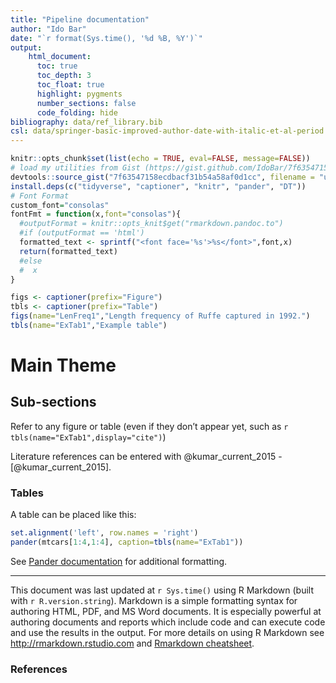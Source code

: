 ```yaml
---
title: "Pipeline documentation"
author: "Ido Bar"
date: "`r format(Sys.time(), '%d %B, %Y')`"
output: 
    html_document:
      toc: true
      toc_depth: 3
      toc_float: true
      highlight: pygments
      number_sections: false
      code_folding: hide
bibliography: data/ref_library.bib
csl: data/springer-basic-improved-author-date-with-italic-et-al-period.csl
---
```


```r
knitr::opts_chunk$set(list(echo = TRUE, eval=FALSE, message=FALSE))
# load my utilities from Gist (https://gist.github.com/IdoBar/7f63547158ecdbacf31b54a58af0d1cc)
devtools::source_gist("7f63547158ecdbacf31b54a58af0d1cc", filename = "util.R")
install.deps(c("tidyverse", "captioner", "knitr", "pander", "DT"))
# Font Format
custom_font="consolas"
fontFmt = function(x,font="consolas"){
  #outputFormat = knitr::opts_knit$get("rmarkdown.pandoc.to")
  #if (outputFormat == 'html')
  formatted_text <- sprintf("<font face='%s'>%s</font>",font,x)
  return(formatted_text)
  #else
  #  x
}

```

```r
figs <- captioner(prefix="Figure")
tbls <- captioner(prefix="Table")
figs(name="LenFreq1","Length frequency of Ruffe captured in 1992.")
tbls(name="ExTab1","Example table")
```

# Main Theme

## Sub-sections
Refer to any figure or table (even if they don't appear yet, such as `r tbls(name="ExTab1",display="cite")`)

Literature references can be entered with \@kumar_current_2015 - [@kumar_current_2015].

### Tables

A table can be placed like this:
```r
set.alignment('left', row.names = 'right')
pander(mtcars[1:4,1:4], caption=tbls(name="ExTab1"))
```

See [Pander documentation](http://rapporter.github.io/pander/) for additional formatting.





***
This document was last updated at `r Sys.time()` using R Markdown (built with `r R.version.string`). Markdown is a simple formatting syntax for authoring HTML, PDF, and MS Word documents. It is especially powerful at authoring documents and reports which include code and can execute code and use the results in the output. For more details on using R Markdown see <http://rmarkdown.rstudio.com> and [Rmarkdown cheatsheet](https://www.rstudio.com/wp-content/uploads/2016/03/rmarkdown-cheatsheet-2.0.pdf).

### References